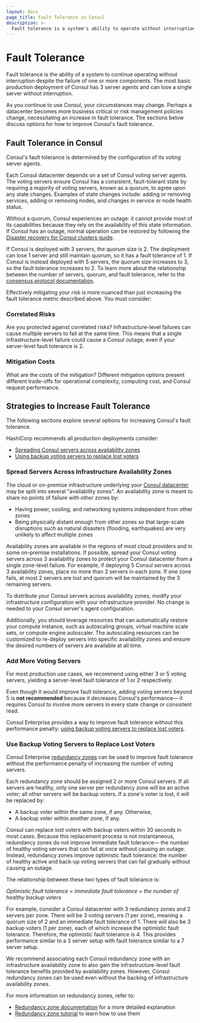---
layout: docs
page_title: Fault Tolerance in Consul
description: >-
  Fault tolerance is a system's ability to operate without interruption despite component failure. Learn how a set of Consul servers provide fault tolerance through use of a quorum, and how to further improve control plane resilience through use of infrastructure zones and Enterprise redundancy zones.
---

# Fault Tolerance

Fault tolerance is the ability of a system to continue operating without interruption
despite the failure of one or more components.
The most basic production deployment of Consul has 3 server agents and can lose a single
server without interruption.

As you continue to use Consul, your circumstances may change.
Perhaps a datacenter becomes more business critical or risk management policies change,
necessitating an increase in fault tolerance.
The sections below discuss options for how to improve Consul's fault tolerance.

## Fault Tolerance in Consul

Consul's fault tolerance is determined by the configuration of its voting server agents.

Each Consul datacenter depends on a set of Consul voting server agents.
The voting servers ensure Consul has a consistent, fault-tolerant state
by requiring a majority of voting servers, known as a quorum, to agree upon any state changes.
Examples of state changes include: adding or removing services,
adding or removing nodes, and changes in service or node health status.

Without a quorum, Consul experiences an outage:
it cannot provide most of its capabilities because they rely on
the availability of this state information.
If Consul has an outage, normal operation can be restored by following the
[Disaster recovery for Consul clusters guide](/consul/tutorials/datacenter-operations/recovery-outage).

If Consul is deployed with 3 servers, the quorum size is 2. The deployment can lose 1
server and still maintain quorum, so it has a fault tolerance of 1.
If Consul is instead deployed with 5 servers, the quorum size increases to 3, so
the fault tolerance increases to 2.
To learn more about the relationship between the
number of servers, quorum, and fault tolerance, refer to the
[consensus protocol documentation](/docs/architecture/consensus#deployment_table).

Effectively mitigating your risk is more nuanced than just increasing the fault tolerance
metric described above. You must consider:

### Correlated Risks

Are you protected against correlated risks? Infrastructure-level failures can cause multiple servers to fail at the same time. This means that a single infrastructure-level failure could cause a Consul outage, even if your server-level fault tolerance is 2.

### Mitigation Costs

What are the costs of the mitigation? Different mitigation options present different trade-offs for operational complexity, computing cost, and Consul request performance.

## Strategies to Increase Fault Tolerance

The following sections explore several options for increasing Consul's fault tolerance.

HashiCorp recommends all production deployments consider:
- [Spreading Consul servers across availability zones](#spread-servers-across-infrastructure-availability-zones)
- <EnterpriseAlert inline /><a href="#use-backup-voting-servers-to-replace-lost-voters">Using backup voting servers to replace lost voters</a>

### Spread Servers Across Infrastructure Availability Zones

The cloud or on-premise infrastructure underlying your  [Consul datacenter](/docs/install/glossary#datacenter)
may be split into several "availability zones".
An availability zone is meant to share no points of failure with other zones by:
- Having power, cooling, and networking systems independent from other zones
- Being physically distant enough from other zones so that large-scale disruptions
  such as natural disasters (flooding, earthquakes) are very unlikely to affect multiple zones

Availability zones are available in the regions of most cloud providers and in some on-premise installations.
If possible, spread your Consul voting servers across 3 availability zones
to protect your Consul datacenter from a single zone-level failure.
For example, if deploying 5 Consul servers across 3 availability zones, place no more than 2 servers in each zone.
If one zone fails, at most 2 servers are lost and quorum will be maintained by the 3 remaining servers.

To distribute your Consul servers across availability zones, modify your infrastructure configuration with your infrastructure provider. No change is needed to your Consul server's agent configuration.

Additionally, you should leverage resources that can automatically restore your compute instance,
such as autoscaling groups, virtual machine scale sets, or compute engine autoscaler.
The autoscaling resources can be customized to re-deploy servers into specific availability zones
and ensure the desired numbers of servers are available at all time. 

### Add More Voting Servers

For most production use cases, we recommend using either 3 or 5 voting servers,
yielding a server-level fault tolerance of 1 or 2 respectively.

Even though it would improve fault tolerance,
adding voting servers beyond 5 is **not recommended** because it decreases Consul's performance—
it requires Consul to involve more servers in every state change or consistent read.

Consul Enterprise provides a way to improve fault tolerance without this performance penalty:
[using backup voting servers to replace lost voters](#use-backup-voting-servers-to-replace-lost-voters).

### <EnterpriseAlert inline /> Use Backup Voting Servers to Replace Lost Voters

Consul Enterprise [redundancy zones](/docs/enterprise/redundancy)
can be used to improve fault tolerance without the performance penalty of increasing the number of voting servers.

Each redundancy zone should be assigned 2 or more Consul servers.
If all servers are healthy, only one server per redundancy zone will be an active voter;
all other servers will be backup voters.
If a zone's voter is lost, it will be replaced by:
- A backup voter within the same zone, if any. Otherwise,
- A backup voter within another zone, if any.

Consul can replace lost voters with backup voters within 30 seconds in most cases.
Because this replacement process is not instantaneous,
redundancy zones do not improve immediate fault tolerance—
the number of healthy voting servers that can fail at once without causing an outage.
Instead, redundancy zones improve optimistic fault tolerance:
the number of healthy active and back-up voting servers that can fail gradually without causing an outage.

The relationship between these two types of fault tolerance is:

_Optimistic fault tolerance = immediate fault tolerance + the number of healthy backup voters_

For example, consider a Consul datacenter with 3 redundancy zones and 2 servers per zone.
There will be 3 voting servers (1 per zone), meaning a quorum size of 2 and an immediate fault tolerance of 1.
There will also be 3 backup voters (1 per zone), each of which increase the optimistic fault tolerance.
Therefore, the optimistic fault tolerance is 4.
This provides performance similar to a 3 server setup with fault tolerance similar to a 7 server setup.

We recommend associating each Consul redundancy zone with an infrastructure availability zone
to also gain the infrastructure-level fault tolerance benefits provided by availability zones.
However, Consul redundancy zones can be used even without the backing of infrastructure availability zones.

For more information on redundancy zones, refer to:
- [Redundancy zone documentation](/docs/enterprise/redundancy)
  for a more detailed explanation
- [Redundancy zone tutorial](https://learn.hashicorp.com/tutorials/consul/redundancy-zones?in=consul/enterprise)
  to learn how to use them
